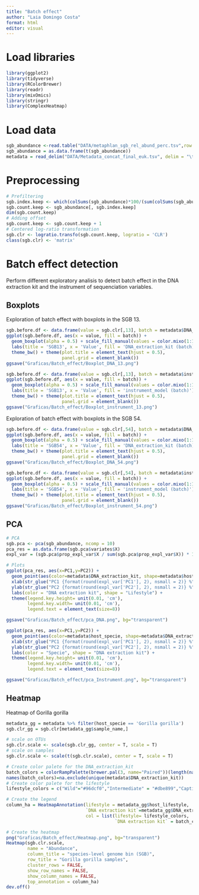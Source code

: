 ```yaml
---
title: "Batch effect"
author: "Laia Domingo Costa"
format: html
editor: visual
---
```


# Load libraries

```r
library(ggplot2)
library(tidyverse)
library(RColorBrewer)
library(readr)
library(mixOmics)
library(stringr)
library(ComplexHeatmap)
```

# Load data

```r
sgb_abundance <-read.table("DATA/metaphlan_sgb_rel_abund_perc.tsv",row.names = 1, sep = '\t',header = T)
sgb_abundance = as.data.frame(t(sgb_abundance))
metadata = read_delim("DATA/Metadata_concat_final_euk.tsv", delim = "\t", escape_double = FALSE, trim_ws = TRUE, show_col_types = FALSE)
```

# Preprocessing

```r
# Prefiltering
sgb.index.keep <- which(colSums(sgb_abundance)*100/(sum(colSums(sgb_abundance))) > 0.01)
sgb.count.keep <- sgb_abundance[, sgb.index.keep]
dim(sgb.count.keep)
# Adding offset
sgb.count.keep <- sgb.count.keep + 1
# Centered log-ratio transformation
sgb.clr <- logratio.transfo(sgb.count.keep, logratio = 'CLR')
class(sgb.clr) <- 'matrix' 
```

# Batch effect detection

Perform different exploratory analisis to detect batch effect in the DNA extraction kit and the instrument of sequenciation variables.

## Boxplots

Exploration of batch effect with boxplots in the SGB 13.

```r
sgb.before.df <- data.frame(value = sgb.clr[,13], batch = metadata$DNA_extraction_kit)
ggplot(sgb.before.df, aes(x = value, fill = batch)) + 
  geom_boxplot(alpha = 0.5) + scale_fill_manual(values = color.mixo(1:10)) + 
  labs(title = 'SGB13', x = 'Value', fill = 'DNA_extraction_kit (batch)') + 
  theme_bw() + theme(plot.title = element_text(hjust = 0.5), 
                     panel.grid = element_blank())
ggsave("Graficas/Batch_effect/Boxplot_DNA_13.png")

sgb.before.df <- data.frame(value = sgb.clr[,13], batch = metadata$instrument_model)
ggplot(sgb.before.df, aes(x = value, fill = batch)) + 
  geom_boxplot(alpha = 0.5) + scale_fill_manual(values = color.mixo(1:10)) + 
  labs(title = 'SGB13', x = 'Value', fill = 'instrument_model (batch)') + 
  theme_bw() + theme(plot.title = element_text(hjust = 0.5), 
                     panel.grid = element_blank())
ggsave("Graficas/Batch_effect/Boxplot_instrument_13.png")
```

Exploration of batch effect with boxplots in the SGB 54.

```r
sgb.before.df <- data.frame(value = sgb.clr[,54], batch = metadata$DNA_extraction_kit)
ggplot(sgb.before.df, aes(x = value, fill = batch)) + 
  geom_boxplot(alpha = 0.5) + scale_fill_manual(values = color.mixo(1:10)) + 
  labs(title = 'SGB54', x = 'Value', fill = 'DNA_extraction_kit (batch)') + 
  theme_bw() + theme(plot.title = element_text(hjust = 0.5), 
                     panel.grid = element_blank())
ggsave("Graficas/Batch_effect/Boxplot_DNA_54.png")

sgb.before.df <- data.frame(value = sgb.clr[,54], batch = metadata$instrument_model)
ggplot(sgb.before.df, aes(x = value, fill = batch)) + 
  geom_boxplot(alpha = 0.5) + scale_fill_manual(values = color.mixo(1:10)) + 
  labs(title = 'SGB54', x = 'Value', fill = 'instrument_model (batch)') + 
  theme_bw() + theme(plot.title = element_text(hjust = 0.5), 
                     panel.grid = element_blank())
ggsave("Graficas/Batch_effect/Boxplot_instrument_54.png")
```

## PCA

```r
# PCA
sgb.pca <- pca(sgb_abundance, ncomp = 10)
pca_res = as.data.frame(sgb.pca$variates$X)
expl_var = (sgb.pca$prop_expl_var$X / sum(sgb.pca$prop_expl_var$X)) * 100

# Plots
ggplot(pca_res, aes(x=PC1,y=PC2)) +
  geom_point(aes(color=metadata$DNA_extraction_kit, shape=metadata$host_lifestyle)) +
  xlab(str_glue("PC1 {format(round(expl_var['PC1'], 2), nsmall = 2)} %")) +
  ylab(str_glue("PC2 {format(round(expl_var['PC2'], 2), nsmall = 2)} %")) +
  labs(color = "DNA extraction kit", shape = "Lifestyle") +
  theme(legend.key.height= unit(0.01, 'cm'),
        legend.key.width= unit(0.01, 'cm'),
        legend.text = element_text(size=8))

ggsave("Graficas/Batch_effect/pca_DNA.png", bg="transparent")

ggplot(pca_res, aes(x=PC1,y=PC2)) +
  geom_point(aes(color=metadata$host_specie, shape=metadata$DNA_extraction_kit)) +
  xlab(str_glue("PC1 {format(round(expl_var['PC1'], 2), nsmall = 2)} %")) +
  ylab(str_glue("PC2 {format(round(expl_var['PC2'], 2), nsmall = 2)} %")) +
  labs(color = "Specie", shape = "DNA extraction kit") +
  theme(legend.key.height= unit(0.01, 'cm'),
        legend.key.width= unit(0.01, 'cm'),
        legend.text = element_text(size=8))

ggsave("Graficas/Batch_effect/pca_Instrument.png", bg="transparent")

```

## Heatmap

Heatmap of Gorilla gorilla

```r
metadata_gg = metadata %>% filter(host_specie == 'Gorilla gorilla')
sgb.clr_gg = sgb.clr[metadata_gg$sample_name,]

# scale on OTUs
sgb.clr.scale <- scale(sgb.clr_gg, center = T, scale = T) 
# scale on samples
sgb.clr.scale <- scale(t(sgb.clr.scale), center = T, scale = T) 

# Create color palete for the DNA_extraction_kit
batch_colors = colorRampPalette(brewer.pal(3, name="Paired"))(length(na.exclude(unique(metadata$DNA_extraction_kit))))
names(batch_colors)=na.exclude(unique(metadata$DNA_extraction_kit))
# Create color palete for the lifestyle
lifestyle_colors = c("Wild"="#96dcf0","Intermediate" = "#dbe899","Captive"="#e17084")

# Create the legend
column_ha = HeatmapAnnotation(lifestyle = metadata_gg$host_lifestyle,
                              `DNA extraction kit`=metadata_gg$DNA_extraction_kit,
                              col = list(lifestyle= lifestyle_colors,
                                         `DNA extraction kit` = batch_colors))

# Create the heatmap
png("Graficas/Batch_effect/Heatmap.png", bg="transparent")
Heatmap(sgb.clr.scale,
        name = "Abundance",
        column_title = "species-level genome bin (SGB)",
        row_title = "Gorilla gorilla samples",
        cluster_rows = FALSE,
        show_row_names = FALSE,
        show_column_names = FALSE,
        top_annotation = column_ha)
dev.off()
```

